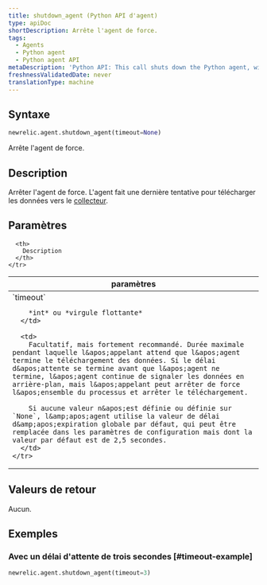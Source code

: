 ```yaml
---
title: shutdown_agent (Python API d'agent)
type: apiDoc
shortDescription: Arrête l'agent de force.
tags:
  - Agents
  - Python agent
  - Python agent API
metaDescription: 'Python API: This call shuts down the Python agent, with an optional timeout value.'
freshnessValidatedDate: never
translationType: machine
---
```


## Syntaxe

```py
newrelic.agent.shutdown_agent(timeout=None)
```

Arrête l&apos;agent de force.

## Description

Arrêter l&apos;agent de force. L&apos;agent fait une dernière tentative pour télécharger les données vers le [collecteur](/docs/accounts-partnerships/education/getting-started-new-relic/glossary#collector).

## Paramètres

<table>
  <thead>
    <tr>
      <th width="25%">
        paramètres
      </th>

      <th>
        Description
      </th>
    </tr>
  </thead>

  <tbody>
    <tr>
      <td>
        `timeout`

        *int* ou *virgule flottante*
      </td>

      <td>
        Facultatif, mais fortement recommandé. Durée maximale pendant laquelle l&apos;appelant attend que l&apos;agent termine le téléchargement des données. Si le délai d&apos;attente se termine avant que l&apos;agent ne termine, l&apos;agent continue de signaler les données en arrière-plan, mais l&apos;appelant peut arrêter de force l&apos;ensemble du processus et arrêter le téléchargement.

        Si aucune valeur n&apos;est définie ou définie sur `None`, l&amp;apos;agent utilise la valeur de délai d&amp;apos;expiration globale par défaut, qui peut être remplacée dans les paramètres de configuration mais dont la valeur par défaut est de 2,5 secondes.
      </td>
    </tr>
  </tbody>
</table>

## Valeurs de retour

Aucun.

## Exemples

### Avec un délai d&apos;attente de trois secondes [#timeout-example]

```py
newrelic.agent.shutdown_agent(timeout=3)
```
